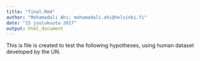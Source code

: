 ```yaml
---
title: "final.Rmd"
author: "Mohamadali Ahi; mohamadali.ahi@helsinki.fi"
date: "15 joulukuuta 2017"
output: html_document
---
```


This is file is created to test the following hypotheses, using human dataset developed by the UN.